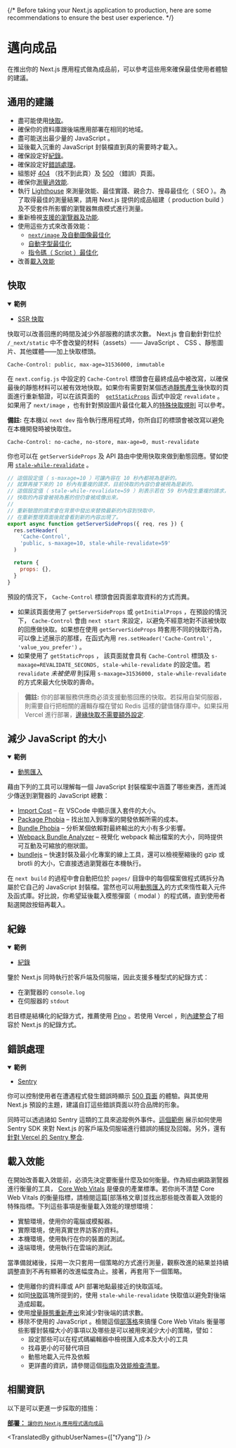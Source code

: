 {/*
<PageMeta>
   Before taking your Next.js application to production, here are some recommendations to ensure the best user experience.
</PageMeta>
*/}

# 邁向成品

在推出你的 Next.js 應用程式做為成品前，可以參考這些用來確保最佳使用者體驗的建議。

## 通用的建議

- 盡可能使用[快取](#caching)。
- 確保你的資料庫跟後端應用部署在相同的地域。
- 盡可能送出最少量的 JavaScript 。
- 延後載入沉重的 JavaScript 封裝檔直到真的需要時才載入。
- 確保設定好[紀錄](#logging)。
- 確保設定好[錯誤處理](#error-handling)。
- 組態好 [404](/docs/advanced-features/custom-error-page.md#404-page) （找不到此頁）及 [500](/docs/advanced-features/custom-error-page.md#500-page) （錯誤）頁面。
- 確保你[測量過效能](/docs/advanced-features/measuring-performance.md).
- 執行 [Lighthouse](https://developers.google.com/web/tools/lighthouse) 來測量效能、最佳實踐、親合力、搜尋最佳化（ SEO ）。為了取得最佳的測量結果，請用 Next.js 提供的成品組建（ production build ）及不受套件所影響的瀏覽器無痕模式進行測量。
- 重新檢視[支援的瀏覽器及功能](/docs/basic-features/supported-browsers-features.md).
- 使用這些方式來改善效能：
  - [`next/image` 及自動圖像最佳化](/docs/basic-features/image-optimization.md)
  - [自動字型最佳化](/docs/basic-features/font-optimization.md)
  - [指令碼（ Script ）最佳化](/docs/basic-features/script.md)
- 改善[載入效能](#loading-performance)

## 快取

<details open>
  <summary><b>範例</b></summary>
  <ul>
    <li><a href="https://github.com/vercel/next.js/tree/canary/examples/ssr-caching">SSR 快取</a></li>
  </ul>
</details>

快取可以改善回應的時間及減少外部服務的請求次數。 Next.js 會自動針對位於 `/_next/static` 中不會改變的材料（assets）—— JavaScript 、 CSS 、靜態圖片、其他媒體——加上快取標頭。

```
Cache-Control: public, max-age=31536000, immutable
```

在 `next.config.js` 中設定的 `Cache-Control` 標頭會在最終成品中被改寫，以確保最後的靜態材料可以被有效地快取。如果你有需要對某個透過[靜態產生](/docs/basic-features/pages.md#static-generation-recommended)後快取的頁面進行重新驗證，可以在該頁面的　[`getStaticProps`](/docs/basic-features/pages.md#static-generation-recommended) 函式中設定 `revalidate` 。如果用了 `next/image` ，也有針對預設圖片最佳化載入的[特殊快取規則](/docs/basic-features/image-optimization.md#caching) 可以參考。

**備註:** 在本機以 `next dev` 指令執行應用程式時，你所自訂的標頭會被改寫以避免在本機開發時被快取住。

```
Cache-Control: no-cache, no-store, max-age=0, must-revalidate
```

你也可以在 `getServerSideProps` 及 API 路由中使用快取來做到動態回應。譬如使用 [`stale-while-revalidate`](https://web.dev/stale-while-revalidate/) 。

```jsx
// 這個設定值（ s-maxage=10 ）可讓內容在 10 秒內都視為是新的。
// 就算再接下來的 10 秒內有重複的請求，目前快取的內容仍會被視為是新的。
// 這個設定值（ stale-while-revalidate=59 ）則表示若在 59 秒內發生重複的請求，
// 快取的內容會被視為舊的但仍會被成像出來。
//
// 重新驗證的請求會在背景中發出來替換最新的內容到快取中，
// 在重新整理頁面後就會看到新的內容出現了。
export async function getServerSideProps({ req, res }) {
  res.setHeader(
    'Cache-Control',
    'public, s-maxage=10, stale-while-revalidate=59'
  )

  return {
    props: {},
  }
}
```

預設的情況下， `Cache-Control` 標頭會因頁面拿取資料的方式而異。

- 如果該頁面使用了 `getServerSideProps` 或 `getInitialProps` ，在預設的情況下， `Cache-Control` 會由 `next start` 來設定，以避免不經意地對不該被快取的回應做快取。如果想在使用 `getServerSideProps` 時套用不同的快取行為，可以像上述展示的那樣，在函式內用 `res.setHeader('Cache-Control', 'value_you_prefer')` 。
- 如果使用了 `getStaticProps` ， 該頁面就會具有 `Cache-Control` 標頭及 `s-maxage=REVALIDATE_SECONDS, stale-while-revalidate` 的設定值。若 `revalidate` _未被使用_ 則採用 `s-maxage=31536000, stale-while-revalidate` 的方式來最大化快取的壽命。

> **備註:** 你的部署服務供應商必須支援動態回應的快取。若採用自架伺服器，則需要自行把相關的邏輯存檔在譬如 Redis 這樣的鍵值儲存庫中。如果採用 Vercel 進行部署，[邊緣快取不需要額外設定](https://vercel.com/docs/edge-network/caching).

## 減少 JavaScript 的大小

<details open>
  <summary><b>範例</b></summary>
  <ul>
    <li><a href="https://github.com/vercel/next.js/tree/canary/examples/with-dynamic-import">動態匯入</a></li>
  </ul>
</details>

藉由下列的工具可以理解每一個 JavaScript 封裝檔案中涵蓋了哪些東西，進而減少傳送到瀏覽器的 JavaScript 總數：

- [Import Cost](https://marketplace.visualstudio.com/items?itemName=wix.vscode-import-cost) – 在 VSCode 中顯示匯入套件的大小。
- [Package Phobia](https://packagephobia.com/) – 找出加入到專案的開發依賴所需的成本。
- [Bundle Phobia](https://bundlephobia.com/) – 分析某個依賴對最終輸出的大小有多少影響。
- [Webpack Bundle Analyzer](https://github.com/vercel/next.js/tree/canary/packages/next-bundle-analyzer) – 視覺化 webpack 輸出檔案的大小，同時提供可互動及可縮放的樹狀圖。
- [bundlejs](https://bundlejs.com/) – 快速封裝及最小化專案的線上工具，還可以檢視壓縮後的 gzip 或 brotli 的大小，它直接透過瀏覽器在本機執行。

在 `next build` 的過程中會自動把位於 `pages/` 目錄中的每個檔案做程式碼拆分為屬於它自己的 JavaScript 封裝檔。當然也可以用[動態匯入](/docs/advanced-features/dynamic-import.md)的方式來惰性載入元件及函式庫。好比說，你希望延後載入模態彈窗（ modal ）的程式碼，直到使用者點選開啟按鈕再載入。

## 紀錄

<details open>
  <summary><b>範例</b></summary>
  <ul>
    <li><a href="https://github.com/Logflare/next-pino-logflare-logging-example">紀錄</a></li>
  </ul>
</details>

鑒於 Next.js 同時執行於客戶端及伺服端，因此支援多種型式的紀錄方式：

- 在瀏覽器的 `console.log`
- 在伺服器的 `stdout`

若目標是結構化的紀錄方式，推薦使用 [Pino](https://www.npmjs.com/package/pino) 。若使用 Vercel ，則[內建整合](https://vercel.com/integrations#logging)了相容於 Next.js 的紀錄方式。

## 錯誤處理

<details open>
  <summary><b>範例</b></summary>
  <ul>
    <li><a href="https://github.com/vercel/next.js/tree/canary/examples/with-sentry">Sentry</a></li>
  </ul>
</details>

你可以控制使用者在遭遇程式發生錯誤時顯示 [500 頁面](/docs/advanced-features/custom-error-page.md#500-page) 的體驗。與其使用 Next.js 預設的主題，建議自訂這些錯誤頁面以符合品牌的形象。

同時可以透過諸如 Sentry 這類的工具來追蹤例外事件。[這個範例](https://github.com/vercel/next.js/tree/canary/examples/with-sentry) 展示如何使用 Sentry SDK 來對 Next.js 的客戶端及伺服端進行錯誤的捕捉及回報。另外，還有[針對 Vercel 的 Sentry 整合](https://vercel.com/integrations/sentry).

## 載入效能

在開始改善載入效能前，必須先決定要衡量什麼及如何衡量。作為經由網路瀏覽器進行衡量的工具， [Core Web Vitals](https://vercel.com/blog/core-web-vitals) 是優良的產業標準。若你尚不清楚 Core Web Vitals 的衡量指標，請檢閱這篇[部落格文章]並找出那些能改善載入效能的特殊指標。下列這些事項是衡量載入效能的理想環境：

- 實驗環境，使用你的電腦或模擬器。
- 實際環境，使用真實世界訪客的資料。
- 本機環境，使用執行在你的裝置的測試。
- 遠端環境，使用執行在雲端的測試。

當準備就緒後，採用一次只套用一個策略的方式進行測量，觀察改進的結果並持續調整直到不再有顯著的改進幅度為止。接著，再套用下一個策略。

- 使用離你的資料庫或 API 部署地點最接近的快取區域。
- 如同[快取](#caching)區塊所提到的，使用 `stale-while-revalidate` 快取值以避免對後端造成超載。
- 使用[增量靜態重新產出](/docs/basic-features/data-fetching#incremental-static-regeneration)來減少對後端的請求數。
- 移除不使用的 JavaScript 。檢閱這個[部落格](https://calibreapp.com/blog/bundle-size-optimization)來搞懂 Core Web Vitals 衡量哪些影響封裝檔大小的事項以及哪些是可以被用來減少大小的策略，譬如：
  - 設定那些可以在程式碼編輯器中檢視匯入成本及大小的工具
  - 找尋更小的可替代項目
  - 動態地載入元件及依賴
  - 更詳盡的資訊，請參閱這個[指南](https://papyrus.dev/@PapyrusBlog/how-we-reduced-next.js-page-size-by-3.5x-and-achieved-a-98-lighthouse-score)及[效能檢查清單](https://dev.to/endymion1818/nextjs-performance-checklist-5gjb)。

## 相關資訊

以下是可以更進一步採取的措施：

<div className="card">
  <a href="/docs/deployment.md">
    <b>部署：</b>
    <small>讓你的 Next.js 應用程式邁向成品</small>
  </a>
</div>

<TranslatedBy githubUserNames={["t7yang"]} />
